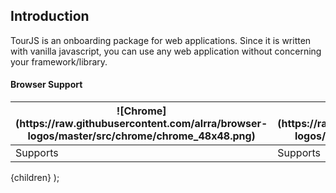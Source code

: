 
<section className='main-section'>

## Introduction

TourJS is an onboarding package for web applications. Since it is written with vanilla javascript, you can use any web application without concerning your framework/library.

#### Browser Support

<table>
  <thead>
    <th>
      ![Chrome](https://raw.githubusercontent.com/alrra/browser-logos/master/src/chrome/chrome_48x48.png)
    </th>
    <th>
      ![Firefox](https://raw.githubusercontent.com/alrra/browser-logos/master/src/firefox/firefox_48x48.png)
    </th>
    <th>
      ![IE](https://raw.githubusercontent.com/alrra/browser-logos/master/src/edge/edge_48x48.png)
    </th>
    <th>
      ![Opera](https://raw.githubusercontent.com/alrra/browser-logos/master/src/opera/opera_48x48.png)
    </th>
    <th>
      ![Safari](https://raw.githubusercontent.com/alrra/browser-logos/master/src/safari/safari_48x48.png)
    </th>
  </thead>
  <tbody>
    <td>Supports</td>
    <td>Supports</td>
    <td>Supports</td>
    <td>Supports</td>
    <td>Supports</td>
  </tbody>
</table>

</section>

  <DocumentationLayout>{children}</DocumentationLayout>
);
